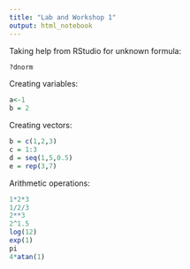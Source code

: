 ```yaml
---
title: "Lab and Workshop 1"
output: html_notebook
---
```


Taking help from RStudio for unknown formula:

```r
?dnorm
```

Creating variables:

```r
a<-1
b = 2
```

Creating vectors:

```r
b = c(1,2,3)
c = 1:3
d = seq(1,5,0.5)
e = rep(3,7)
```

Arithmetic operations:

```r
1*2*3
1/2/3
2**3
2^1.5
log(12)
exp(1)
pi
4*atan(1)
```
